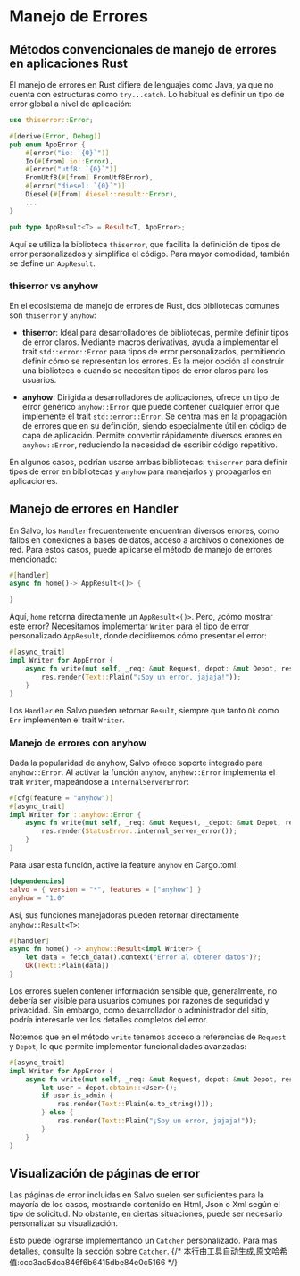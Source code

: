 # Manejo de Errores

## Métodos convencionales de manejo de errores en aplicaciones Rust

El manejo de errores en Rust difiere de lenguajes como Java, ya que no cuenta con estructuras como `try...catch`. Lo habitual es definir un tipo de error global a nivel de aplicación:

```rust
use thiserror::Error;

#[derive(Error, Debug)]
pub enum AppError {
    #[error("io: `{0}`")]
    Io(#[from] io::Error),
    #[error("utf8: `{0}`")]
    FromUtf8(#[from] FromUtf8Error),
    #[error("diesel: `{0}`")]
    Diesel(#[from] diesel::result::Error),
    ...
}

pub type AppResult<T> = Result<T, AppError>;
```

Aquí se utiliza la biblioteca `thiserror`, que facilita la definición de tipos de error personalizados y simplifica el código. Para mayor comodidad, también se define un `AppResult`.

### thiserror vs anyhow

En el ecosistema de manejo de errores de Rust, dos bibliotecas comunes son `thiserror` y `anyhow`:

- **thiserror**: Ideal para desarrolladores de bibliotecas, permite definir tipos de error claros. Mediante macros derivativas, ayuda a implementar el trait `std::error::Error` para tipos de error personalizados, permitiendo definir cómo se representan los errores. Es la mejor opción al construir una biblioteca o cuando se necesitan tipos de error claros para los usuarios.

- **anyhow**: Dirigida a desarrolladores de aplicaciones, ofrece un tipo de error genérico `anyhow::Error` que puede contener cualquier error que implemente el trait `std::error::Error`. Se centra más en la propagación de errores que en su definición, siendo especialmente útil en código de capa de aplicación. Permite convertir rápidamente diversos errores en `anyhow::Error`, reduciendo la necesidad de escribir código repetitivo.

En algunos casos, podrían usarse ambas bibliotecas: `thiserror` para definir tipos de error en bibliotecas y `anyhow` para manejarlos y propagarlos en aplicaciones.

## Manejo de errores en Handler

En Salvo, los `Handler` frecuentemente encuentran diversos errores, como fallos en conexiones a bases de datos, acceso a archivos o conexiones de red. Para estos casos, puede aplicarse el método de manejo de errores mencionado:

```rust
#[handler]
async fn home()-> AppResult<()> {

}
```

Aquí, `home` retorna directamente un `AppResult<()>`. Pero, ¿cómo mostrar este error? Necesitamos implementar `Writer` para el tipo de error personalizado `AppResult`, donde decidiremos cómo presentar el error:

```rust
#[async_trait]
impl Writer for AppError {
    async fn write(mut self, _req: &mut Request, depot: &mut Depot, res: &mut Response) {
        res.render(Text::Plain("¡Soy un error, jajaja!"));
    }
}
```

Los `Handler` en Salvo pueden retornar `Result`, siempre que tanto `Ok` como `Err` implementen el trait `Writer`.

### Manejo de errores con anyhow

Dada la popularidad de anyhow, Salvo ofrece soporte integrado para `anyhow::Error`. Al activar la función `anyhow`, `anyhow::Error` implementa el trait `Writer`, mapeándose a `InternalServerError`:

```rust
#[cfg(feature = "anyhow")]
#[async_trait]
impl Writer for ::anyhow::Error {
    async fn write(mut self, _req: &mut Request, _depot: &mut Depot, res: &mut Response) {
        res.render(StatusError::internal_server_error());
    }
}
```

Para usar esta función, active la feature `anyhow` en Cargo.toml:

```toml
[dependencies]
salvo = { version = "*", features = ["anyhow"] }
anyhow = "1.0"
```

Así, sus funciones manejadoras pueden retornar directamente `anyhow::Result<T>`:

```rust
#[handler]
async fn home() -> anyhow::Result<impl Writer> {
    let data = fetch_data().context("Error al obtener datos")?;
    Ok(Text::Plain(data))
}
```

Los errores suelen contener información sensible que, generalmente, no debería ser visible para usuarios comunes por razones de seguridad y privacidad. Sin embargo, como desarrollador o administrador del sitio, podría interesarle ver los detalles completos del error.

Notemos que en el método `write` tenemos acceso a referencias de `Request` y `Depot`, lo que permite implementar funcionalidades avanzadas:

```rust
#[async_trait]
impl Writer for AppError {
    async fn write(mut self, _req: &mut Request, depot: &mut Depot, res: &mut Response) {
        let user = depot.obtain::<User>();
        if user.is_admin {
            res.render(Text::Plain(e.to_string()));
        } else {
            res.render(Text::Plain("¡Soy un error, jajaja!"));
        }
    }
}
```

## Visualización de páginas de error

Las páginas de error incluidas en Salvo suelen ser suficientes para la mayoría de los casos, mostrando contenido en Html, Json o Xml según el tipo de solicitud. No obstante, en ciertas situaciones, puede ser necesario personalizar su visualización.

Esto puede lograrse implementando un `Catcher` personalizado. Para más detalles, consulte la sección sobre [`Catcher`](../concepts/catcher.html).
{/* 本行由工具自动生成,原文哈希值:ccc3ad5dca846f6b6415dbe84e0c5166 */}